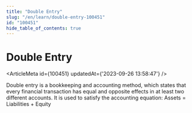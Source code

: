```yaml
---
title: "Double Entry"
slug: "/en/learn/double-entry-100451"
id: "100451"
hide_table_of_contents: true
---
```



# Double Entry

<ArticleMeta id={100451} updatedAt={'2023-09-26 13:58:47'} />
<div className='border-solid border-b border-t-0 my-4 border-[var(--ifm-color-gray-300)]' />

Double entry is a bookkeeping and accounting method, which states that every financial transaction has equal and opposite effects in at least two different accounts. It is used to satisfy the accounting equation:
Assets = Liabilities + Equity
